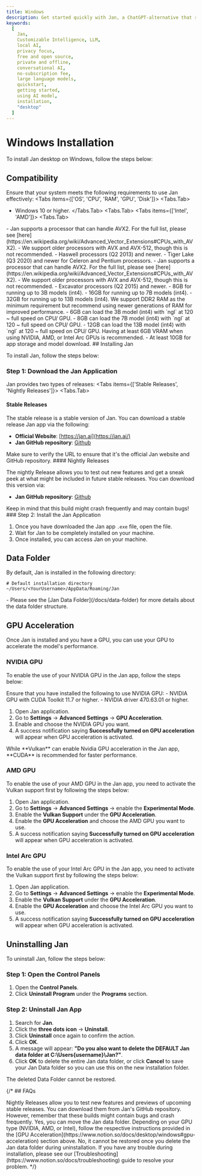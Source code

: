 ```yaml
---
title: Windows
description: Get started quickly with Jan, a ChatGPT-alternative that runs on your own computer, with a local API server. Learn how to install Jan and select an AI model to start chatting.
keywords:
  [
    Jan,
    Customizable Intelligence, LLM,
    local AI,
    privacy focus,
    free and open source,
    private and offline,
    conversational AI,
    no-subscription fee,
    large language models,
    quickstart,
    getting started,
    using AI model,
    installation,
    "desktop"
  ]
---
```




# Windows Installation
To install Jan desktop on Windows, follow the steps below:
## Compatibility

Ensure that your system meets the following requirements to use Jan effectively:
<Tabs items={['OS', 'CPU', 'RAM', 'GPU', 'Disk']}>
<Tabs.Tab>
- Windows 10 or higher.
</Tabs.Tab>
<Tabs.Tab>
<Tabs items={['Intel', 'AMD']}>
<Tabs.Tab>
<Callout type="info">
- Jan supports a processor that can handle AVX2. For the full list, please see [here](https://en.wikipedia.org/wiki/Advanced_Vector_Extensions#CPUs_with_AVX2).
- We support older processors with AVX and AVX-512, though this is not recommended.
</Callout>
- Haswell processors (Q2 2013) and newer.
- Tiger Lake (Q3 2020) and newer for Celeron and Pentium processors.
</Tabs.Tab>
<Tabs.Tab>
<Callout type="info">
- Jan supports a processor that can handle AVX2. For the full list, please see [here](https://en.wikipedia.org/wiki/Advanced_Vector_Extensions#CPUs_with_AVX2).
- We support older processors with AVX and AVX-512, though this is not recommended.
</Callout>
- Excavator processors (Q2 2015) and newer.
</Tabs.Tab>
</Tabs>
</Tabs.Tab>
<Tabs.Tab>
- 8GB for running up to 3B models (int4).
- 16GB for running up to 7B models (int4).
- 32GB for running up to 13B models (int4).

<Callout type="info">
We support DDR2 RAM as the minimum requirement but recommend using newer generations of RAM for improved performance.

</Callout>
</Tabs.Tab>
<Tabs.Tab>    
- 6GB can load the 3B model (int4) with `ngl` at 120 ~ full speed on CPU/ GPU.
- 8GB can load the 7B model (int4) with `ngl` at 120 ~ full speed on CPU/ GPU.
- 12GB can load the 13B model (int4) with `ngl` at 120 ~ full speed on CPU/ GPU.
    
<Callout type="info">
Having at least 6GB VRAM when using NVIDIA, AMD, or Intel Arc GPUs is recommended.

</Callout>
</Tabs.Tab>
<Tabs.Tab>     
- At least 10GB for app storage and model download.
</Tabs.Tab>
</Tabs>
## Installing Jan

To install Jan, follow the steps below:

### Step 1: Download the Jan Application

Jan provides two types of releases:
<Tabs items={['Stable Releases', 'Nightly Releases']}>
<Tabs.Tab>
#### Stable Releases

The stable release is a stable version of Jan. You can download a stable release Jan app via the following:

- **Official Website**: [https://jan.ai](https://jan.ai/)
- **Jan GitHub repository**: [Github](https://github.com/janhq/jan/releases)

<Callout type="info">
Make sure to verify the URL to ensure that it's the official Jan website and GitHub repository.
</Callout>
</Tabs.Tab>
<Tabs.Tab>
#### Nightly Releases

The nightly Release allows you to test out new features and get a sneak peek at what might be included in future stable releases. You can download this version via:

- **Jan GitHub repository**: [Github](https://github.com/janhq/jan/actions/workflows/jan-electron-build-nightly.yml)

<Callout type="info">
Keep in mind that this build might crash frequently and may contain bugs!
</Callout>
</Tabs.Tab>
</Tabs>
### Step 2: Install the Jan Application

1. Once you have downloaded the Jan app `.exe` file, open the file.
2. Wait for Jan to be completely installed on your machine.
3. Once installed, you can access Jan on your machine.

## Data Folder

By default, Jan is installed in the following directory:

```
# Default installation directory
~/Users/<YourUsername>/AppData/Roaming/Jan

```

<Callout type="info">
- Please see the [Jan Data Folder](/docs/data-folder) for more details about the data folder structure.
</Callout>

## GPU Acceleration

Once Jan is installed and you have a GPU, you can use your GPU to accelerate the model's performance.

### NVIDIA GPU

To enable the use of your NVIDIA GPU in the Jan app, follow the steps below:

<Callout type="info">
Ensure that you have installed the following to use NVIDIA GPU:
- NVIDIA GPU with CUDA Toolkit 11.7 or higher.
- NVIDIA driver 470.63.01 or higher.
</Callout>

1. Open Jan application.
2. Go to **Settings** -> **Advanced Settings** -> **GPU Acceleration**.
3. Enable and choose the NVIDIA GPU you want.
4. A success notification saying **Successfully turned on GPU acceleration** will appear when GPU acceleration is activated.

<Callout type="info">
While **Vulkan** can enable Nvidia GPU acceleration in the Jan app, **CUDA** is recommended for faster performance.
</Callout>

### AMD GPU

To enable the use of your AMD GPU in the Jan app, you need to activate the Vulkan support first by following the steps below:

1. Open Jan application.
2. Go to **Settings** -> **Advanced Settings** -> enable the **Experimental Mode**.
3. Enable the **Vulkan Support** under the **GPU Acceleration**.
4. Enable the **GPU Acceleration** and choose the AMD GPU you want to use.
5. A success notification saying **Successfully turned on GPU acceleration** will appear when GPU acceleration is activated.

### Intel Arc GPU

To enable the use of your Intel Arc GPU in the Jan app, you need to activate the Vulkan support first by following the steps below:

1. Open Jan application.
2. Go to **Settings** -> **Advanced Settings** -> enable the **Experimental Mode**.
3. Enable the **Vulkan Support** under the **GPU Acceleration**.
4. Enable the **GPU Acceleration** and choose the Intel Arc GPU you want to use.
5. A success notification saying **Successfully turned on GPU acceleration** will appear when GPU acceleration is activated.


## Uninstalling Jan

To uninstall Jan, follow the steps below:

### Step 1: Open the Control Panels

1. Open the **Control Panels**.
2. Click **Uninstall Program** under the **Programs** section.

### Step 2: Uninstall Jan App

1. Search for **Jan**.
2. Click the **three dots icon** -> **Uninstall**.
3. Click **Uninstall** once again to confirm the action.
4. Click **OK**.
5. A message will appear: **"Do you also want to delete the DEFAULT Jan data folder at C:\Users\{username}\Jan?"**.
6. Click **OK** to delete the entire Jan data folder, or click **Cancel** to save your Jan Data folder so you can use this on the new installation folder.
<Callout type="warning">
The deleted Data Folder cannot be restored.
</Callout>

{/* ## FAQs

<FAQBox title="What are Nightly Releases, and how can I access them?">
Nightly Releases allow you to test new features and previews of upcoming stable releases. You can download them from Jan's GitHub repository. However, remember that these builds might contain bugs and crash frequently.
</FAQBox>
<FAQBox title="Can I move the Jan data folder to a different location?">
Yes, you can move the Jan data folder.
</FAQBox>
<FAQBox title="How do I enable GPU acceleration for better performance?">
Depending on your GPU type (NVIDIA, AMD, or Intel), follow the respective instructions provided in the [GPU Acceleration](https://www.notion.so/docs/desktop/windows#gpu-acceleration) section above.
</FAQBox>
<FAQBox title="Can I recover the deleted Jan data folder after uninstallation?">
No, it cannot be restored once you delete the Jan data folder during uninstallation.
</FAQBox>

<Callout type="warning">
If you have any trouble during installation, please see our [Troubleshooting](https://www.notion.so/docs/troubleshooting) guide to resolve your problem.
</Callout>
*/}